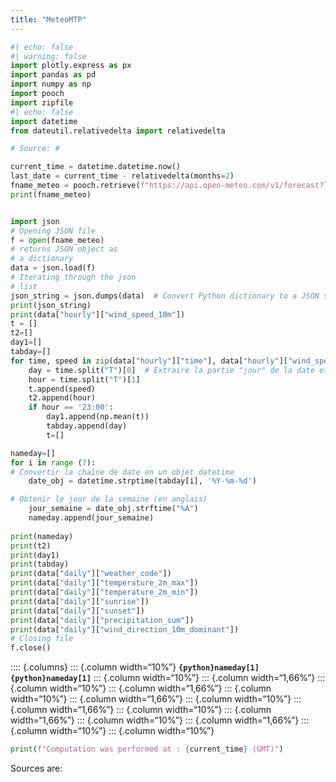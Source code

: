 ```yaml
---
title: "MeteoMTP"
---
```





```python
#| echo: false
#| warning: false
import plotly.express as px
import pandas as pd
import numpy as np
import pooch
import zipfile
#| echo: false
import datetime
from dateutil.relativedelta import relativedelta

# Source: #

current_time = datetime.datetime.now()
last_date = current_time - relativedelta(months=2)
fname_meteo = pooch.retrieve(f"https://api.open-meteo.com/v1/forecast?latitude=43.6109&longitude=3.8763&hourly=wind_speed_10m&daily=weather_code,temperature_2m_max,temperature_2m_min,sunrise,sunset,precipitation_sum,wind_direction_10m_dominant&timezone=Europe%2FBerlin", known_hash=None)
print(fname_meteo)



```


```python
import json
# Opening JSON file
f = open(fname_meteo)
# returns JSON object as 
# a dictionary
data = json.load(f)
# Iterating through the json
# list
json_string = json.dumps(data)  # Convert Python dictionary to a JSON string
print(json_string)
print(data["hourly"]["wind_speed_10m"])
t = []
t2=[]
day1=[]
tabday=[]
for time, speed in zip(data["hourly"]["time"], data["hourly"]["wind_speed_10m"]):
    day = time.split("T")[0]  # Extraire la partie "jour" de la date et de l'heure
    hour = time.split("T")[1]
    t.append(speed)
    t2.append(hour)
    if hour == '23:00':
        day1.append(np.mean(t))
        tabday.append(day)
        t=[]  

nameday=[]
for i in range (7):
# Convertir la chaîne de date en un objet datetime
    date_obj = datetime.strptime(tabday[i], '%Y-%m-%d')

# Obtenir le jour de la semaine (en anglais)
    jour_semaine = date_obj.strftime("%A")
    nameday.append(jour_semaine)
    
print(nameday)
print(t2) 
print(day1)
print(tabday)
print(data["daily"]["weather_code"])
print(data["daily"]["temperature_2m_max"])
print(data["daily"]["temperature_2m_min"])
print(data["daily"]["sunrise"])
print(data["daily"]["sunset"])
print(data["daily"]["precipitation_sum"])
print(data["daily"]["wind_direction_10m_dominant"])
# Closing file
f.close()
```


:::: {.columns}
::: {.column width="10%"}
**```{python}nameday[1]```**
**```{python}nameday[1]```**
::: {.column width="10%"}
::: {.column width="1,66%"}
::: {.column width="10%"}
::: {.column width="1,66%"}
::: {.column width="10%"}
::: {.column width="1,66%"}
::: {.column width="10%"}
::: {.column width="1,66%"}
::: {.column width="10%"}
::: {.column width="1,66%"}
::: {.column width="10%"}
::: {.column width="1,66%"}
::: {.column width="10%"}
::: {.column width="10%"}

```python
print(f"Computation was performed at : {current_time} (GMT)")
```

Sources are:
